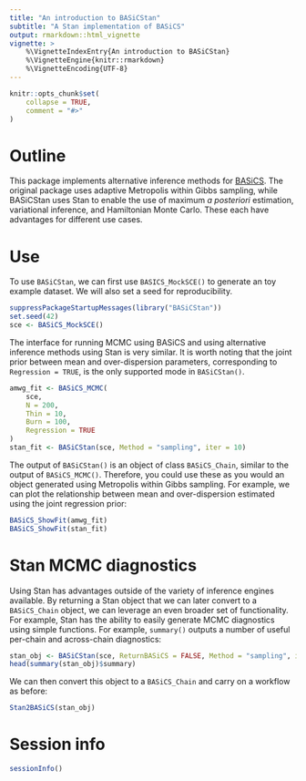 ```yaml
---
title: "An introduction to BASiCStan"
subtitle: "A Stan implementation of BASiCS"
output: rmarkdown::html_vignette
vignette: >
    %\VignetteIndexEntry{An introduction to BASiCStan}
    %\VignetteEngine{knitr::rmarkdown}
    %\VignetteEncoding{UTF-8}
---
```


```r
knitr::opts_chunk$set(
    collapse = TRUE,
    comment = "#>"
)
```

# Outline

This package implements alternative inference methods for
[BASiCS](https://bioconductor.org/packages/release/bioc/html/BASiCS.html).
The original package uses adaptive Metropolis within Gibbs sampling, while
BASiCStan uses Stan to enable the use of maximum *a posteriori* estimation,
variational inference, and Hamiltonian Monte Carlo. These each
have advantages for different use cases.

# Use

To use `BASiCStan`, we can first use `BASICS_MockSCE()` to generate an
toy example dataset. We will also set a seed for reproducibility.

```r
suppressPackageStartupMessages(library("BASiCStan"))
set.seed(42)
sce <- BASiCS_MockSCE()
```

The interface for running MCMC using BASiCS and using alternative inference
methods using Stan is very similar. It is worth noting that the joint prior
between mean and over-dispersion parameters, corresponding to
`Regression = TRUE`, is the only supported mode in `BASiCStan()`.

```r
amwg_fit <- BASiCS_MCMC(
    sce,
    N = 200,
    Thin = 10,
    Burn = 100,
    Regression = TRUE
)
stan_fit <- BASiCStan(sce, Method = "sampling", iter = 10)
```

The output of `BASiCStan()` is an object of class `BASiCS_Chain`, similar to
the output of `BASiCS_MCMC()`. Therefore, you could use these as you would an
object generated using Metropolis within Gibbs sampling.
For example, we can plot the
relationship between mean and over-dispersion estimated using the joint
regression prior:

```r
BASiCS_ShowFit(amwg_fit)
BASiCS_ShowFit(stan_fit)
```

# Stan MCMC diagnostics

Using Stan has advantages outside of the variety of inference engines available.
By returning a Stan object that we can later convert to a `BASiCS_Chain` object,
we can leverage an even broader set of functionality.
For example, Stan has the ability to easily generate MCMC diagnostics
using simple functions. For example, `summary()` outputs a number of useful
per-chain and across-chain diagnostics:

```r
stan_obj <- BASiCStan(sce, ReturnBASiCS = FALSE, Method = "sampling", iter = 10)
head(summary(stan_obj)$summary)
```

We can then convert this object to a `BASiCS_Chain` and carry on a workflow as
before:

```r
Stan2BASiCS(stan_obj)
```

# Session info

```r
sessionInfo()
```
